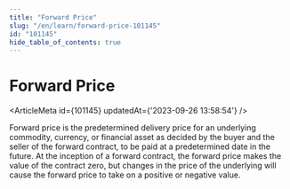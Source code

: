 ```yaml
---
title: "Forward Price"
slug: "/en/learn/forward-price-101145"
id: "101145"
hide_table_of_contents: true
---
```



# Forward Price

<ArticleMeta id={101145} updatedAt={'2023-09-26 13:58:54'} />
<div className='border-solid border-b border-t-0 my-4 border-[var(--ifm-color-gray-300)]' />

Forward price is the predetermined delivery price for an underlying commodity, currency, or financial asset as decided by the buyer and the seller of the forward contract, to be paid at a predetermined date in the future. At the inception of a forward contract, the forward price makes the value of the contract zero, but changes in the price of the underlying will cause the forward price to take on a positive or negative value.

